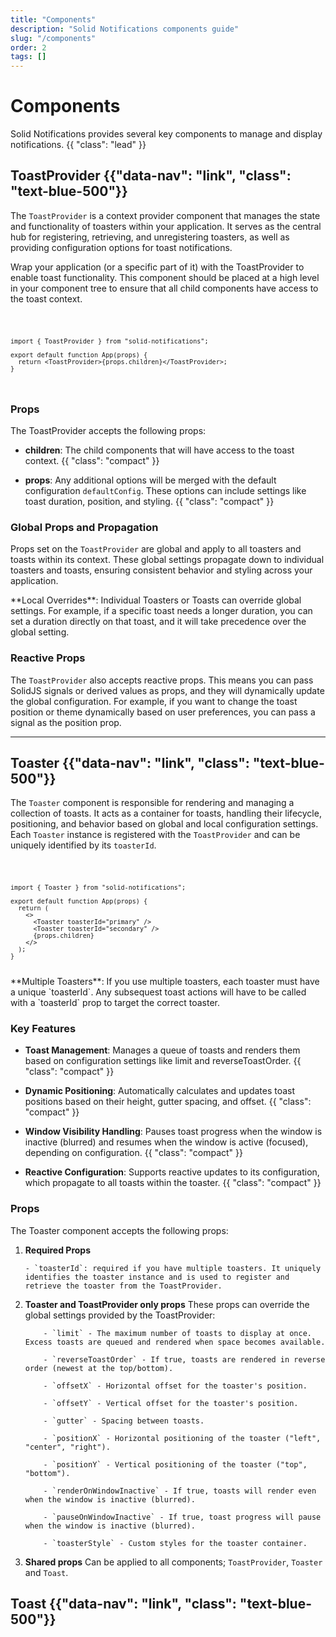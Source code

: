 ```yaml
---
title: "Components"
description: "Solid Notifications components guide"
slug: "/components"
order: 2
tags: []
---
```



<Title>Components</Title>

# Components

Solid Notifications provides several key components to manage and display notifications. {{ "class": "lead" }}

## ToastProvider {{"data-nav": "link", "class": "text-blue-500"}}

The `ToastProvider` is a context provider component that manages the state and functionality of toasters within your application. It serves as the central hub for registering, retrieving, and unregistering toasters, as well as providing configuration options for toast notifications.

Wrap your application (or a specific part of it) with the ToastProvider to enable toast functionality. This component should be placed at a high level in your component tree to ensure that all child components have access to the toast context.

<Code lang="tsx">

```tsx
import { ToastProvider } from "solid-notifications";

export default function App(props) {
  return <ToastProvider>{props.children}</ToastProvider>;
}
```

</Code>

### Props

The ToastProvider accepts the following props:

- **children**: The child components that will have access to the toast context. {{ "class": "compact" }}

- **props**: Any additional options will be merged with the default configuration `defaultConfig`. These options can include settings like toast duration, position, and styling. {{ "class": "compact" }}

### Global Props and Propagation

Props set on the `ToastProvider` are global and apply to all toasters and toasts within its context. These global settings propagate down to individual toasters and toasts, ensuring consistent behavior and styling across your application.

<HighlightBlock type="info">
  **Local Overrides**: Individual Toasters or Toasts can override global
  settings. For example, if a specific toast needs a longer duration, you can
  set a duration directly on that toast, and it will take precedence over the
  global setting.
</HighlightBlock>

### Reactive Props

The `ToastProvider` also accepts reactive props. This means you can pass SolidJS signals or derived values as props, and they will dynamically update the global configuration. For example, if you want to change the toast position or theme dynamically based on user preferences, you can pass a signal as the position prop.

---

## Toaster {{"data-nav": "link", "class": "text-blue-500"}}

The `Toaster` component is responsible for rendering and managing a collection of toasts. It acts as a container for toasts, handling their lifecycle, positioning, and behavior based on global and local configuration settings. Each `Toaster` instance is registered with the `ToastProvider` and can be uniquely identified by its `toasterId`.

<Code lang="tsx">

```tsx
import { Toaster } from "solid-notifications";

export default function App(props) {
  return (
    <>
      <Toaster toasterId="primary" />
      <Toaster toasterId="secondary" />
      {props.children}
    </>
  );
}
```

</Code>

<HighlightBlock type="warning">
  **Multiple Toasters**: If you use multiple toasters, each toaster must have a
  unique `toasterId`. Any subsequest toast actions will have to be called with a
  `toasterId` prop to target the correct toaster.
</HighlightBlock>

### Key Features

- **Toast Management**: Manages a queue of toasts and renders them based on configuration settings like limit and reverseToastOrder. {{ "class": "compact" }}

- **Dynamic Positioning**: Automatically calculates and updates toast positions based on their height, gutter spacing, and offset. {{ "class": "compact" }}

- **Window Visibility Handling**: Pauses toast progress when the window is inactive (blurred) and resumes when the window is active (focused), depending on configuration. {{ "class": "compact" }}

- **Reactive Configuration**: Supports reactive updates to its configuration, which propagate to all toasts within the toaster. {{ "class": "compact" }}

### Props

The Toaster component accepts the following props:

1.  **Required Props**

        - `toasterId`: required if you have multiple toasters. It uniquely identifies the toaster instance and is used to register and retrieve the toaster from the ToastProvider.

2.  **Toaster and ToastProvider only props**
    These props can override the global settings provided by the ToastProvider:

            - `limit` - The maximum number of toasts to display at once. Excess toasts are queued and rendered when space becomes available.

            - `reverseToastOrder` - If true, toasts are rendered in reverse order (newest at the top/bottom).

            - `offsetX` - Horizontal offset for the toaster's position.

            - `offsetY` - Vertical offset for the toaster's position.

            - `gutter` - Spacing between toasts.

            - `positionX` - Horizontal positioning of the toaster ("left", "center", "right").

            - `positionY` - Vertical positioning of the toaster ("top", "bottom").

            - `renderOnWindowInactive` - If true, toasts will render even when the window is inactive (blurred).

            - `pauseOnWindowInactive` - If true, toast progress will pause when the window is inactive (blurred).

            - `toasterStyle` - Custom styles for the toaster container.

3.  **Shared props**
    Can be applied to all components; `ToastProvider`, `Toaster` and `Toast`.

## Toast {{"data-nav": "link", "class": "text-blue-500"}}
